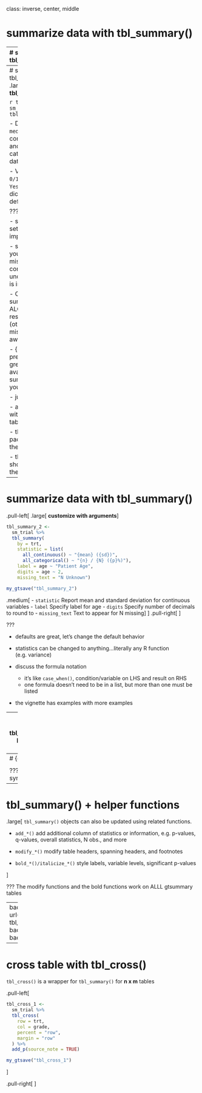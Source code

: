 class: inverse, center, middle

# summarize data with tbl_summary()

---
# summarize data with tbl_summary()

.large[**Example: Summarizing clinical study data**]

.pull-left[
.large[

**Goal**: Summarize data by treatment groups:
- Age
- Tumor Response
- Tumor Grade
]
```r
library(gtsummary)
library(tidyverse)

sm_trial <-
  trial %>%
  select(trt, age, grade, response)
```

```r
gt_trial_info <-
  tibble(
    Variable = names(sm_trial),
    Label = map_chr(Variable, ~attr(trial[[.x]], "label"))
  ) %>% gt::gt()
my_gtsave("gt_trial_info")
```

]
.pull-right[
<p align="center"><img src="images/gt_trial_info.png" width=90%></p>
]

???
- This is an abbreviated version of the example data used in the package help files/documentation. 

- note that the column have been labeled using the {labelled} package, and those are used throughout the package

---
# summarize data with tbl_summary()
.pull-left[
.large[
**basic tbl_summary()**
]

```r
tbl_summary_1 <- 
  sm_trial %>%
  tbl_summary(by = trt)
```
```r
my_gtsave("tbl_summary_1")
```
.medium[
- Three types of summaries: `continuous`, `categorical`, and `dichotomous`

- Default statistics are `median (IQR)` for continuous variables, and `n (%)` for categorical/dichotomous data

- Variables coded as `0/1`, `TRUE/FALSE`, and `Yes/No` are presented dichotomously by default
]
]
.pull-right[
<p align="center"><img src="images/tbl_summary_1.png" width=85%></p>
]

???
- Go slow here

- summarizing a data set is the MOST important analysis

- summarize data first!  you will often catch mistakes.  Data is complicated, and understanding it up front is important.

- Communicating a summary of the data ALONG with analytic results in necessary (others may catch mistakes you're not aware of)

- {gtsummary} is for presenting results, other great packages are available for summarizing data for your self (e.g. skimr)

- just one line of code

- all functions beginning with `tbl_*` create a new tables

- this is how I used the package 95% percent of the time...so easy

- three types of data shown here (explain them)

---
# summarize data with tbl_summary()

.pull-left[
.large[
**customize with arguments**
]

```r
tbl_summary_2 <- 
  sm_trial %>%
  tbl_summary(
    by = trt,
    statistic = list(
      all_continuous() ~ "{mean} ({sd})",
      all_categorical() ~ "{n} / {N} ({p}%)"), 
    label = age ~ "Patient Age",
    digits = age ~ 2,
    missing_text = "N Unknown")
```
```r
my_gtsave("tbl_summary_2")
```

.medium[
- `statistic` Report mean and standard deviation for continuous variables
- `label` Specify label for age
- `digits` Specify number of decimals to round to
- `missing_text` Text to appear for N missing
]
]
.pull-right[
<p align="center"><img src="images/tbl_summary_2.png" width=95%></p>
]

???

- defaults are great, let's change the default behavior

- statistics can be changed to anything...literally any R function (e.g. variance)

- discuss the formula notation
    - it's like `case_when()`, condition/variable on LHS and result on RHS
    - one formula doesn't need to be in a list, but more than one must be listed

- the vignette has examples with more examples

---
background-image: url(images/Dan-tbl_summary_small_example.png)
background-position: center
background-size: cover

---
# {gtsummary} + formulas

<p align="center"><img src="images/Dan-SummaryTables-5.png" width=110%></p>


???
- case_when uses similar syntax 


---
# tbl_summary() + helper functions

.large[
`tbl_summary()` objects can also be updated using related functions.

- `add_*()` add additional column of statistics or information, e.g. p-values, q-values, overall statistics, N obs., and more

- `modify_*()` modify table headers, spanning headers, and footnotes

- `bold_*()/italicize_*()` style labels, variable levels, significant p-values

]

???
The modify functions and the bold functions work on ALLL gtsummary tables

---
background-image: url(images/Dan-tbl_summary_big_example.png)
background-position: center
background-size: cover

---
# cross table with tbl_cross()

`tbl_cross()` is a wrapper for `tbl_summary()` for **n x m** tables

.pull-left[
<br>
```r
tbl_cross_1 <-
  sm_trial %>%
  tbl_cross(
    row = trt, 
    col = grade,
    percent = "row",
    margin = "row"
  ) %>%
  add_p(source_note = TRUE)
```
```r
my_gtsave("tbl_cross_1")
```
]

.pull-right[
<p align="center"><img src="images/tbl_cross_1.png" width=90%></p>
]